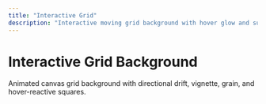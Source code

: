 ```yaml
---
title: "Interactive Grid"
description: "Interactive moving grid background with hover glow and subtle noise"
---
```



# Interactive Grid Background

Animated canvas grid background with directional drift, vignette, grain, and hover-reactive squares.

<ComponentWithInstallation 
  component={InteractiveGrid}
  scale={0.6}
  componentName="backgrounds-interactive-grid"
  componentPath="registry/default/backgrounds-interactive-grid.tsx"
/>
